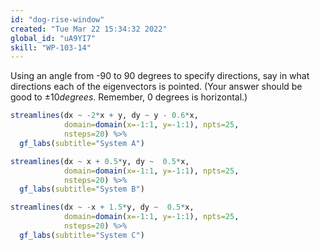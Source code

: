 ```yaml
---
id: "dog-rise-window"
created: "Tue Mar 22 15:34:32 2022"
global_id: "uA9YI7"
skill: "WP-103-14"
---
```



Using an angle from -90 to 90 degrees to specify directions, say in what directions each of the eigenvectors is pointed. (Your answer should be good to $\pm 10 degrees$. Remember, 0 degrees is horizontal.)

```r
streamlines(dx ~ -2*x + y, dy ~ y - 0.6*x, 
            domain=domain(x=-1:1, y=-1:1), npts=25,
            nsteps=20) %>%
  gf_labs(subtitle="System A")
```

```r
streamlines(dx ~ x + 0.5*y, dy ~  0.5*x, 
            domain=domain(x=-1:1, y=-1:1), npts=25,
            nsteps=20) %>%
  gf_labs(subtitle="System B")
```
```r
streamlines(dx ~ -x + 1.5*y, dy ~  0.5*x, 
            domain=domain(x=-1:1, y=-1:1), npts=25,
            nsteps=20) %>%
  gf_labs(subtitle="System C")
```
